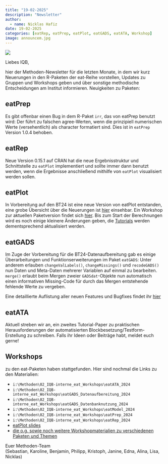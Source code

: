 ```yaml
---
title: "19-02-2025"
description: "Newsletter"
author: 
  - name: Nicklas Hafiz
date: 19-02-2025
categories: [eatRep, eatPrep, eatPlot, eatGADS, eatATA, Workshop]
image: announcem.jpg
---
```


![](announcem.jpg)

Liebes IQB,

hier der Methoden-Newsletter für die letzten Monate, in dem wir kurz Neuerungen in den R-Paketen der eat-Reihe vorstellen, Updates zu Gruppen und Workshops geben und über sonstige methodische Entscheidungen am Institut informieren. Neuigkeiten zu Paketen:

## eatPrep

Es gibt offenbar einen Bug in dem R-Paket `irr`, das von eatPrep benutzt wird: Der führt zu falschen agree-Werten, wenn die prinzipiell numerischen Werte (versehentlich) als character formatiert sind. Dies ist in `eatPrep` Version 1.0.4 behoben.

## eatRep

Neue Version 0.15.1 auf CRAN hat die neue Ergebnisstruktur und Schnittstelle zu `eatPlot` implementiert und sollte immer dann benutzt werden, wenn die Ergebnisse anschließend mithilfe von `eatPlot` visualisiert werden sollen.

## eatPlot

In Vorbereitung auf den BT24 ist eine neue Version von eatPlot entstanden, eine grobe Übersicht über die Neuerungen ist [hier](https://nickhaf.github.io/eatPlot/news/index.html) einsehbar. Ein Workshop zur aktuellen Paketversion findet sich [hier](https://nickhaf.github.io/eatPlotWorkshop/#/title-slide). Bis zum Start der Berechnungen wird es noch einige kleinere Änderungen geben, die [Tutorials](https://nickhaf.github.io/eatPlot/index.html) werden dementsprechend aktualisiert werden.

## eatGADS

Im Zuge der Vorbereitung für die BT24-Datenaufbereitung gab es einige Überarbeitungen und Funktionserweiterungen im Paket `eatGADS`: Unter anderem erlauben `changeValLabels()`, `changeMissings()` und `recodeGADS()` nun Daten und Meta-Daten mehrerer Variablen auf einmal zu bearbeiten. `merge()` erlaubt beim Mergen zweier `GADSdat`-Objekte nun automatisch einen informativen Missing-Code für durch das Mergen entstehende fehlende Werte zu vergeben.

Eine detaillierte Auflistung aller neuen Features und Bugfixes findet ihr [hier](https://beckerbenj.github.io/eatGADS/news/index.html)

## eatATA

Aktuell streben wir an, ein zweites Tutorial-Paper zu praktischen Herausforderungen der automatisierten Blockbesetzung/Testform-Erstellung zu schreiben. Falls ihr Ideen oder Beiträge habt, meldet euch gerne!

## Workshops

zu den eat-Paketen haben stattgefunden. Hier sind nochmal die Links zu den Materialien:

-   `i:\Methoden\02_IQB-interne_eat_Workshops\eatATA_2024`
-   `i:\Methoden\02_IQB-interne_eat_Workshops\eatGADS_Datenaufbereitung_2024`
-   `i:\Methoden\02_IQB-interne_eat_Workshops\eatGADS_Datenbanknutzung_2024`
-   `i:\Methoden\02_IQB-interne_eat_Workshops\eatModel_2024`
-   `i:\Methoden\02_IQB-interne_eat_Workshops\eatPrep_2024`
-   `i:\Methoden\02_IQB-interne_eat_Workshops\eatRep_2024`
-   [eatPlot slides](https://nickhaf.github.io/eatPlotWorkshop/#/title-slide)
-   [die o.g. sowie noch weitere Workshopmaterialien zu verschiedenen Paketen und Themen](https://iqb-research.github.io/IQB-Methods/docs/beginners.html#category=slides)

Euer Methoden-Team\
(Sebastian, Karoline, Benjamin, Philipp, Kristoph, Janine, Edna, Alina, Lisa, Nicklas)
